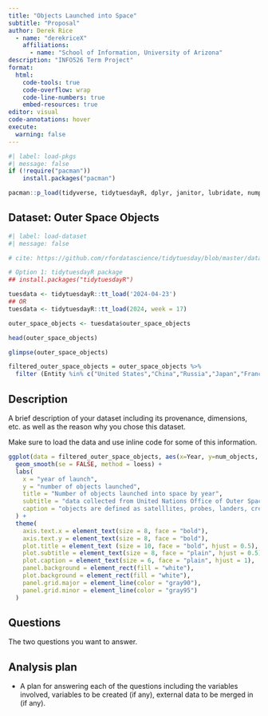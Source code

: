 ```yaml
---
title: "Objects Launched into Space"
subtitle: "Proposal"
author: Derek Rice
  - name: "derekriceX"
    affiliations:
      - name: "School of Information, University of Arizona"
description: "INFO526 Term Project"
format:
  html:
    code-tools: true
    code-overflow: wrap
    code-line-numbers: true
    embed-resources: true
editor: visual
code-annotations: hover
execute:
  warning: false
---
```


```r
#| label: load-pkgs
#| message: false
if (!require("pacman"))
    install.packages("pacman")

pacman::p_load(tidyverse, tidytuesdayR, dplyr, janitor, lubridate, numpy)

```

## Dataset: Outer Space Objects 

```r
#| label: load-dataset
#| message: false

# cite: https://github.com/rfordatascience/tidytuesday/blob/master/data/2024/2024-04-23/readme.md

# Option 1: tidytuesdayR package 
## install.packages("tidytuesdayR")

tuesdata <- tidytuesdayR::tt_load('2024-04-23')
## OR
tuesdata <- tidytuesdayR::tt_load(2024, week = 17)

outer_space_objects <- tuesdata$outer_space_objects

```

```r
head(outer_space_objects)
```

```r
glimpse(outer_space_objects)
```

```r

filtered_outer_space_objects = outer_space_objects %>%
  filter (Entity %in% c("United States","China","Russia","Japan","France","India","European Space Agency", "Germany"))
```

## **Description**

A brief description of your dataset including its provenance, dimensions, etc. as well as the reason why you chose this dataset.

Make sure to load the data and use inline code for some of this information.

```r
ggplot(data = filtered_outer_space_objects, aes(x=Year, y=num_objects, color = Entity)) +
  geom_smooth(se = FALSE, method = loess) +
  labs(
    x = "year of launch",
    y = "number of objects launched",
    title = "Number of objects launched into space by year",
    subtitle = "data collected from United Nations Office of Outer Space Affairs",
    caption = "objects are defined as satelllites, probes, landers, crewed spacecrafts, and space station flights"
  ) +
  theme(
    axis.text.x = element_text(size = 8, face = "bold"),
    axis.text.y = element_text(size = 8, face = "bold"),
    plot.title = element_text (size = 10, face = "bold", hjust = 0.5),
    plot.subtitle = element_text(size = 8, face = "plain", hjust = 0.5),
    plot.caption = element_text(size = 6, face = "plain", hjust = 1),
    panel.background = element_rect(fill = "white"),
    plot.background = element_rect(fill = "white"),
    panel.grid.major = element_line(color = "gray90"),
    panel.grid.minor = element_line(color = "gray95")
  ) 
```

## Questions

The two questions you want to answer.

## Analysis plan

-   A plan for answering each of the questions including the variables involved, variables to be created (if any), external data to be merged in (if any).

